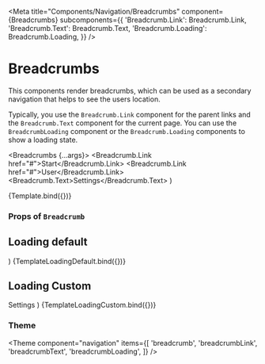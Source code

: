 
<Meta
  title="Components/Navigation/Breadcrumbs"
  component={Breadcrumbs}
  subcomponents={{
    'Breadcrumb.Link': Breadcrumb.Link,
    'Breadcrumb.Text': Breadcrumb.Text,
    'Breadcrumb.Loading': Breadcrumb.Loading,
  }}
/>

# Breadcrumbs

This components render breadcrumbs, which can be used as a secondary navigation that helps to see the users location.

Typically, you use the `Breadcrumb.Link` component for the parent links and the `Breadcrumb.Text` component for the current page.
You can use the `BreadcrumbLoading` component or the `Breadcrumb.Loading` components to show a loading state.

  <Breadcrumbs {...args}>
    <Breadcrumb.Link href="#">Start</Breadcrumb.Link>
    <Breadcrumb.Link href="#">User</Breadcrumb.Link>
    <Breadcrumb.Text>Settings</Breadcrumb.Text>
  </Breadcrumbs>
)

<Canvas>
  <Story name="Default">{Template.bind({})}</Story>
</Canvas>

### Props of `Breadcrumb`

<ArgsTable story="Default" />

## Loading default

  <BreadcrumbsLoading numberOfItems={3} />
)

<Canvas>
  <Story name="LoadingDefault">{TemplateLoadingDefault.bind({})}</Story>
</Canvas>

## Loading Custom

  <Breadcrumbs>
    <Breadcrumb.Loading loadingBarClassName="!w-10" />
    <Breadcrumb.Loading />
    <Breadcrumb.Text>Settings</Breadcrumb.Text>
  </Breadcrumbs>
)

<Canvas>
  <Story name="Loading Custom">{TemplateLoadingCustom.bind({})}</Story>
</Canvas>

### Theme

<Theme
  component="navigation"
  items={[
    'breadcrumb',
    'breadcrumbLink',
    'breadcrumbText',
    'breadcrumbLoading',
  ]}
/>
